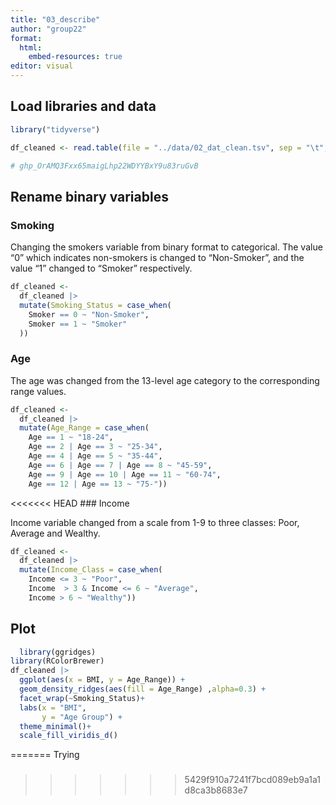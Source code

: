 ```yaml
---
title: "03_describe"
author: "group22"
format:
  html:
    embed-resources: true
editor: visual
---
```


## Load libraries and data

```r
library("tidyverse")

df_cleaned <- read.table(file = "../data/02_dat_clean.tsv", sep = "\t", header = TRUE)

# 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
```

## Rename binary variables

### Smoking

Changing the smokers variable from binary format to categorical. The value "0" which indicates non-smokers is changed to "Non-Smoker", and the value "1" changed to "Smoker" respectively.

```r
df_cleaned <-
  df_cleaned |> 
  mutate(Smoking_Status = case_when(
    Smoker == 0 ~ "Non-Smoker",
    Smoker == 1 ~ "Smoker"
  ))
```

### Age

The age was changed from the 13-level age category to the corresponding range values.

```r
df_cleaned <-
  df_cleaned |> 
  mutate(Age_Range = case_when(
    Age == 1 ~ "18-24",
    Age == 2 | Age == 3 ~ "25-34",
    Age == 4 | Age == 5 ~ "35-44",
    Age == 6 | Age == 7 | Age == 8 ~ "45-59",
    Age == 9 | Age == 10 | Age == 11 ~ "60-74",
    Age == 12 | Age == 13 ~ "75-"))
```

<<<<<<< HEAD
### Income

Income variable changed from a scale from 1-9 to three classes: Poor, Average and Wealthy.

```r
df_cleaned <-
  df_cleaned |> 
  mutate(Income_Class = case_when(
    Income <= 3 ~ "Poor",
    Income  > 3 & Income <= 6 ~ "Average",
    Income > 6 ~ "Wealthy"))
```

## Plot

```r
  library(ggridges)
library(RColorBrewer)
df_cleaned |> 
  ggplot(aes(x = BMI, y = Age_Range)) +
  geom_density_ridges(aes(fill = Age_Range) ,alpha=0.3) + 
  facet_wrap(~Smoking_Status)+
  labs(x = "BMI",
       y = "Age Group") +
  theme_minimal()+
  scale_fill_viridis_d()
```
=======
Trying

### 
>>>>>>> 5429f910a7241f7bcd089eb9a1a1d8ca3b8683e7
